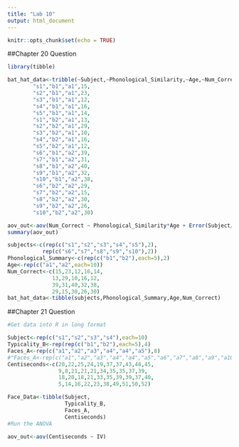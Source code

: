 ```yaml
---
title: "Lab 10"
output: html_document
---
```


```r
knitr::opts_chunk$set(echo = TRUE)
```

##Chapter 20 Question

```r
library(tibble)

bat_hat_data<-tribble(~Subject,~Phonological_Similarity,~Age,~Num_Correct, 
        "s1","b1","a1",15,
        "s2","b1","a1",23,
        "s3","b1","a1",12,
        "s4","b1","a1",16,
        "s5","b1","a1",14,
        "s1","b2","a1",13,
        "s2","b2","a1",29,
        "s3","b2","a1",10,
        "s4","b2","a1",16,
        "s5","b2","a1",12,
        "s6","b1","a2",39,
        "s7","b1","a2",31,
        "s8","b1","a2",40,
        "s9","b1","a2",32,
        "s10","b1","a2",38,
        "s6","b2","a2",29,
        "s7","b2","a2",15,
        "s8","b2","a2",30,
        "s9","b2","a2",26,
        "s10","b2","a2",30)

aov_out<-aov(Num_Correct ~ Phonological_Similarity*Age + Error(Subject/Phonological_Similarity), data=bat_hat_data)
summary(aov_out)

subjects<-c(rep(c("s1","s2","s3","s4","s5"),2),
           rep(c("s6","s7","s8","s9","s10"),2))
Phonological_Summary<-c(rep(c("b1","b2"),each=5),2)
Age<-rep(c("a1","a2",each=10))
Num_Correct<-c(15,23,12,16,14,
              13,29,10,16,12,
              39,31,40,32,38,
              29,15,30,26,30)
bat_hat_data<-tibble(subjects,Phonological_Summary,Age,Num_Correct)
```

##Chapter 21 Question

```r

#Get data into R in long format

Subject<-rep(c("s1","s2","s3","s4"),each=10)
Typicality_B<-rep(rep(c("b1","b2"),each=5),4)
Faces_A<-rep(c("a1","a2","a3","a4","a4","a5"),8)
#"Faces_A<-rep(c("a1","a2","a3","a4","a4","a5","a6","a7","a8","a9","a10"),4)
Centiseconds<-c(20,22,25,24,19,37,37,43,48,45,
                9,8,21,21,21,34,35,35,37,39,
                18,20,18,21,33,35,39,39,37,40,
                5,14,16,22,23,38,49,51,50,52)

Face_Data<-tibble(Subject,
                  Typicality_B,
                  Faces_A,
                  Centiseconds)
#Run the ANOVA

aov_out<-aov(Centiseconds ~ IV)


```

